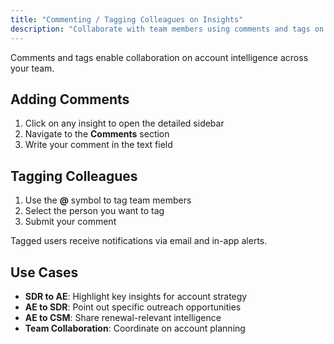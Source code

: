 ```yaml
---
title: "Commenting / Tagging Colleagues on Insights"
description: "Collaborate with team members using comments and tags on account intelligence "
---
```


Comments and tags enable collaboration on account intelligence across your team.

## Adding Comments

1. Click on any insight to open the detailed sidebar
2. Navigate to the **Comments** section
3. Write your comment in the text field

## Tagging Colleagues

1. Use the **@** symbol to tag team members
2. Select the person you want to tag
3. Submit your comment

Tagged users receive notifications via email and in-app alerts.

## Use Cases

- **SDR to AE**: Highlight key insights for account strategy
- **AE to SDR**: Point out specific outreach opportunities
- **AE to CSM**: Share renewal-relevant intelligence
- **Team Collaboration**: Coordinate on account planning